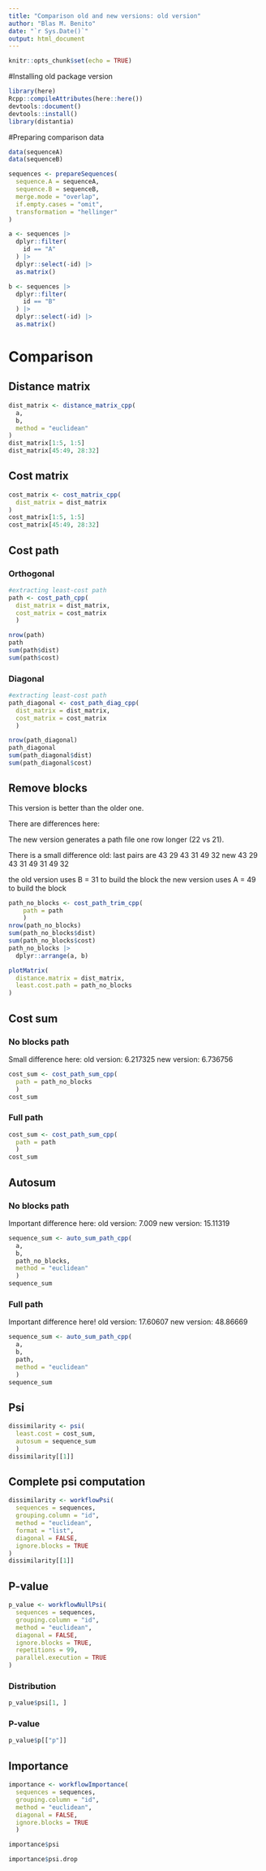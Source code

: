 ```yaml
---
title: "Comparison old and new versions: old version"
author: "Blas M. Benito"
date: "`r Sys.Date()`"
output: html_document
---
```


```r
knitr::opts_chunk$set(echo = TRUE)
```

#Installing old package version

```r
library(here)
Rcpp::compileAttributes(here::here())
devtools::document()
devtools::install()
library(distantia)
```

#Preparing comparison data

```r
data(sequenceA)
data(sequenceB)

sequences <- prepareSequences(
  sequence.A = sequenceA,
  sequence.B = sequenceB,
  merge.mode = "overlap",
  if.empty.cases = "omit",
  transformation = "hellinger"
)

a <- sequences |> 
  dplyr::filter(
    id == "A"
  ) |> 
  dplyr::select(-id) |> 
  as.matrix()

b <- sequences |> 
  dplyr::filter(
    id == "B"
  ) |> 
  dplyr::select(-id) |> 
  as.matrix()
```


# Comparison

## Distance matrix

```r
dist_matrix <- distance_matrix_cpp(
  a,
  b,
  method = "euclidean"
)
dist_matrix[1:5, 1:5]
dist_matrix[45:49, 28:32]
```

## Cost matrix

```r
cost_matrix <- cost_matrix_cpp(
  dist_matrix = dist_matrix
)
cost_matrix[1:5, 1:5]
cost_matrix[45:49, 28:32]
```

## Cost path


### Orthogonal

```r
#extracting least-cost path
path <- cost_path_cpp(
  dist_matrix = dist_matrix,
  cost_matrix = cost_matrix
  )

nrow(path)
path
sum(path$dist)
sum(path$cost)
```


### Diagonal

```r
#extracting least-cost path
path_diagonal <- cost_path_diag_cpp(
  dist_matrix = dist_matrix,
  cost_matrix = cost_matrix
  )

nrow(path_diagonal)
path_diagonal
sum(path_diagonal$dist)
sum(path_diagonal$cost)
```

## Remove blocks

This version is better than the older one.

There are differences here:

The new version generates a path file one row longer (22 vs 21).

There is a small difference
old: last pairs are
43 29
43 31
49 32
new
43 29
43 31
49 31
49 32

the old version uses B = 31 to build the block
the new version uses A = 49 to build the block



```r
path_no_blocks <- cost_path_trim_cpp(
    path = path
    )
nrow(path_no_blocks)
sum(path_no_blocks$dist)
sum(path_no_blocks$cost)
path_no_blocks |> 
  dplyr::arrange(a, b)
```
```r
plotMatrix(
  distance.matrix = dist_matrix,
  least.cost.path = path_no_blocks
)
```

## Cost sum

### No blocks path

Small difference here:
old version: 6.217325
new version: 6.736756

```r
cost_sum <- cost_path_sum_cpp(
  path = path_no_blocks
  )
cost_sum
```
### Full path

```r
cost_sum <- cost_path_sum_cpp(
  path = path
  )
cost_sum
```

## Autosum

### No blocks path

Important difference here:
old version: 7.009
new version: 15.11319

```r
sequence_sum <- auto_sum_path_cpp(
  a,
  b,
  path_no_blocks,
  method = "euclidean"
  )
sequence_sum
```
### Full path

Important difference here!
old version: 17.60607
new version: 48.86669

```r
sequence_sum <- auto_sum_path_cpp(
  a,
  b,
  path,
  method = "euclidean"
  )
sequence_sum
```

## Psi

```r
dissimilarity <- psi(
  least.cost = cost_sum,
  autosum = sequence_sum
  )
dissimilarity[[1]]
```

## Complete psi computation

```r
dissimilarity <- workflowPsi(
  sequences = sequences,
  grouping.column = "id",
  method = "euclidean",
  format = "list",
  diagonal = FALSE,
  ignore.blocks = TRUE
)
dissimilarity[[1]]
```
## P-value

```r
p_value <- workflowNullPsi(
  sequences = sequences,
  grouping.column = "id",
  method = "euclidean",
  diagonal = FALSE,
  ignore.blocks = TRUE,
  repetitions = 99,
  parallel.execution = TRUE
)
```

### Distribution

```r
p_value$psi[1, ]
```
### P-value

```r
p_value$p[["p"]]
```

## Importance

```r
importance <- workflowImportance(
  sequences = sequences,
  grouping.column = "id",
  method = "euclidean",
  diagonal = FALSE,
  ignore.blocks = TRUE
  )

importance$psi

importance$psi.drop
```

